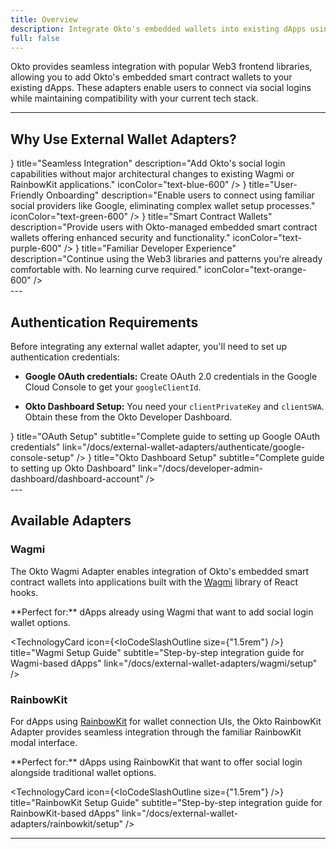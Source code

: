 ```yaml
---
title: Overview
description: Integrate Okto's embedded wallets into existing dApps using popular Web3 frontend libraries like Wagmi and RainbowKit
full: false
---
```



Okto provides seamless integration with popular Web3 frontend libraries, allowing you to add Okto's embedded smart contract wallets to your existing dApps. These adapters enable users to connect via social logins while maintaining compatibility with your current tech stack.

---

## Why Use External Wallet Adapters?

<div className="grid grid-cols-1 md:grid-cols-2 gap-4 my-6">
  <FeatureCard
    icon={<IoRocketOutline size="1.2rem" />}
    title="Seamless Integration"
    description="Add Okto's social login capabilities without major architectural changes to existing Wagmi or RainbowKit applications."
    iconColor="text-blue-600"
  />
  <FeatureCard
    icon={<IoGlobeOutline size="1.2rem" />}
    title="User-Friendly Onboarding"
    description="Enable users to connect using familiar social providers like Google, eliminating complex wallet setup processes."
    iconColor="text-green-600"
  />
  <FeatureCard
    icon={<IoShieldCheckmarkOutline size="1.2rem" />}
    title="Smart Contract Wallets"
    description="Provide users with Okto-managed embedded smart contract wallets offering enhanced security and functionality."
    iconColor="text-purple-600"
  />
  <FeatureCard
    icon={<IoCodeSlashOutline size="1.2rem" />}
    title="Familiar Developer Experience"
    description="Continue using the Web3 libraries and patterns you're already comfortable with. No learning curve required."
    iconColor="text-orange-600"
  />
</div>
---

## Authentication Requirements

Before integrating any external wallet adapter, you'll need to set up authentication credentials:

- **Google OAuth credentials:** Create OAuth 2.0 credentials in the <ExternalLink href="https://console.cloud.google.com/">Google Cloud Console</ExternalLink> to get your `googleClientId`.

- **Okto Dashboard Setup:** You need your `clientPrivateKey` and `clientSWA`. Obtain these from the <ExternalLink href="https://dashboard.okto.tech/login">Okto Developer Dashboard</ExternalLink>.

<div className="grid grid-cols-1 md:grid-cols-2 gap-3 md:gap-6 lg:gap-8">
<TechnologyCard
    icon={<LuKey size={"1.5rem"} />}
    title="OAuth Setup"
    subtitle="Complete guide to setting up Google OAuth credentials"
    link="/docs/external-wallet-adapters/authenticate/google-console-setup"
/>
<TechnologyCard
    icon={<LuUsers size={"1.5rem"}/>}
    title="Okto Dashboard Setup"
    subtitle="Complete guide to setting up Okto Dashboard"
    link="/docs/developer-admin-dashboard/dashboard-account"
/>
</div>
---

## Available Adapters

### Wagmi

The Okto Wagmi Adapter enables integration of Okto's embedded smart contract wallets into applications built with the [Wagmi](https://wagmi.sh/) library of React hooks.

<Callout type="info">
**Perfect for:** dApps already using Wagmi that want to add social login wallet options.
</Callout>

<TechnologyCard
    icon={<IoCodeSlashOutline size={"1.5rem"} />}
    title="Wagmi Setup Guide"
    subtitle="Step-by-step integration guide for Wagmi-based dApps"
    link="/docs/external-wallet-adapters/wagmi/setup"
/>

### RainbowKit

For dApps using [RainbowKit](https://rainbowkit.com/) for wallet connection UIs, the Okto RainbowKit Adapter provides seamless integration through the familiar RainbowKit modal interface.

<Callout type="info">
**Perfect for:** dApps using RainbowKit that want to offer social login alongside traditional wallet options.
</Callout>

<TechnologyCard
    icon={<IoCodeSlashOutline size={"1.5rem"} />}
    title="RainbowKit Setup Guide"
    subtitle="Step-by-step integration guide for RainbowKit-based dApps"
    link="/docs/external-wallet-adapters/rainbowkit/setup"
/>

---